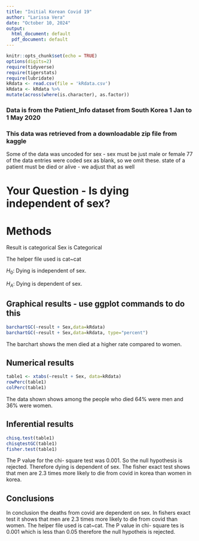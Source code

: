 ```yaml
---
title: "Initial Korean Covid 19"
author: "Larissa Vera"
date: "October 10, 2024"
output:
  html_document: default
  pdf_document: default
---
```


```r
knitr::opts_chunk$set(echo = TRUE)
options(digits=2)
require(tidyverse)
require(tigerstats)
require(lubridate)
kRdata <- read.csv(file = 'kRdata.csv')
kRdata <- kRdata %>%
mutate(across(where(is.character), as.factor))

```
### Data is from the Patient_Info dataset from South Korea 1 Jan to 1 May 2020
### This data was retrieved from a downloadable zip file from kaggle

Some of the data was uncoded for sex - sex must be just male or female
77 of the data entries were coded sex  as blank, so we omit these.
state of a patient must be died or alive - we adjust that as well   
  
# Your Question - Is dying independent of sex?

# Methods

Result is categorical 
Sex is Categorical 

The helper file used is cat~cat

$H_0$: Dying is independent of sex.

$H_A$: Dying is dependent of sex.

## Graphical results - use ggplot commands to do this  

```r
barchartGC(~result + Sex,data=kRdata)
barchartGC(~result + Sex,data=kRdata, type="percent")

```

The barchart shows the men died at a higher rate compared to women.





  
## Numerical results

```r
table1 <- xtabs(~result + Sex, data=kRdata)
rowPerc(table1)
colPerc(table1)
```

The data shown shows among the people who died 64% were men and 36% were women.

## Inferential results 

```r
chisq.test(table1)
chisqtestGC(table1)
fisher.test(table1)
```

The P value for the chi- square test was 0.001. So the null hypothesis is rejected. Therefore dying is dependent of sex. The fisher exact test shows that men are 2.3 times more likely to die from covid in korea than women in korea. 

## Conclusions

In conclusion the deaths from covid are dependent on sex. In fishers exact test it shows that men are 2.3 times more likely to die from covid than women. The helper file used is cat~cat. The P value in chi- square tes is 0.001 which is less than 0.05 therefore the null hypotheis is rejected.
